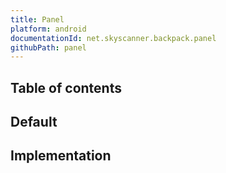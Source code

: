 ```yaml
---
title: Panel
platform: android
documentationId: net.skyscanner.backpack.panel
githubPath: panel
---
```




## Table of contents

## Default

<AndroidComponentScreenshots
  lightMode={screenshotDefault}
  darkMode={screenshotDefaultDm}
  altText="Android panel component" />

## Implementation

<Readme file={readme} />
